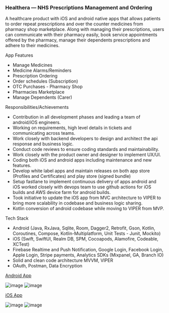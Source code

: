 
### Healthera — NHS Prescriptions Management and Ordering
A healthcare product with iOS and android native apps that allows patients to order repeat prescriptions and over the counter medicines from pharmacy shop marketplace. Along with managing their prescriptions, users can communicate with their pharmacy easily, book service appointments offered by the pharmacy, manage their dependents prescriptions and adhere to their medicines.

App Features
- Manage Medicines
- Medicine Alarms/Reminders
- Prescription Ordering
- Order schedules (Subscription)
- OTC Purchases - Pharmacy Shop
- Pharmacies Marketplace
- Manage Dependents (Carer)

Responsibilities/Achievements
- Contribution in all development phases and leading a team of android/iOS engineers. 
- Working on requirements, high level details in tickets and communicating across teams.
- Work closely with backend developers to design and architect the api response and business logic.
- Conduct code reviews to ensure coding standards and maintainability.
- Work closely with the product owner and designer to implement UX/UI.  
- Coding both iOS and android apps including maintenance and new features.
- Develop white label apps and maintain releases on both app store (Profiles and Certificates) and play store (signed bundle)
- Setup fastlane to implement continuous delivery of apps android and iOS worked closely with devops team to use github actions for iOS builds and AWS device farm for android builds. 
- Took initiative to update the iOS app from MVC architecture to VIPER to bring more scalability in codebase and business logic sharing. 
- Kotlin conversion of android codebase while moving to VIPER from MVP. 

Tech Stack
- Android (Java, RxJava, Sqlite, Room, Dagger2, Retrofit, Gson, Kotlin, Coroutines, Compose, Kotlin-Multiplatform,  Unit Tests - Junit, Mockito)
- iOS (Swift, SwiftUI, Realm DB, SPM, Cocoapods, Alamofire, Codeable, XCTest) 
- Firebase Realtime and Push Notification, Google Login, Facebook Login, Apple Login, Stripe payments, Analytics SDKs (Mixpanel, GA, Branch IO) 
- Solid and clean code architecture MVVM, VIPER
- OAuth,  Postman, Data Encryption

[Android App](https://play.google.com/store/apps/details?id=com.healthera.healtheraapp&hl=en_GB&gl=US)

![image](https://github.com/harsewaksingh13/portfoilio/assets/34924186/ce60199f-2f0a-412f-a368-2cf961ff3e1e)
![image](https://github.com/harsewaksingh13/portfoilio/assets/34924186/2d9df662-31dc-4f55-9798-7825a8958d0d)

[iOS App](https://apps.apple.com/gb/app/healthera-nhs-pharmacy-app/id1174383039?platform=iphone)

![image](https://github.com/harsewaksingh13/portfoilio/assets/34924186/7395318b-5d47-47eb-8699-d8dddd2a4c41)
![image](https://github.com/harsewaksingh13/portfoilio/assets/34924186/6836890e-30c5-4feb-9747-874dda5bdd2e)
